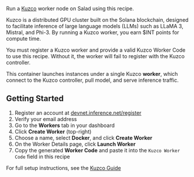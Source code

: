 Run a [Kuzco](https://devnet.inference.net/) worker node on Salad using this recipe.

Kuzco is a distributed GPU cluster built on the Solana blockchain, designed to facilitate inference of large language models (LLMs) such as LLaMA 3, Mistral, and Phi-3. By running a Kuzco worker, you earn $INT points for compute time.

<Callout variation="warning">
You must register a Kuzco worker and provide a valid Kuzco Worker Code to use this recipe. Without it, the worker will fail to register with the Kuzco controller.
</Callout>

This container launches instances under a single Kuzco **worker**, which connect to the Kuzco controller, pull model, and serve inference traffic.

## Getting Started

1. Register an account at [devnet.inference.net/register](https://devnet.inference.net/register)
2. Verify your email address
3. Go to the **Workers** tab in your dashboard
4. Click **Create Worker** (top-right)
5. Choose a name, select **Docker**, and click **Create Worker**
6. On the Worker Details page, click **Launch Worker**
7. Copy the generated **Worker Code** and paste it into the <code>Kuzco Worker Code</code> field in this recipe

For full setup instructions, see the [Kuzco Guide](https://docs.devnet.inference.net/advanced/docker)
